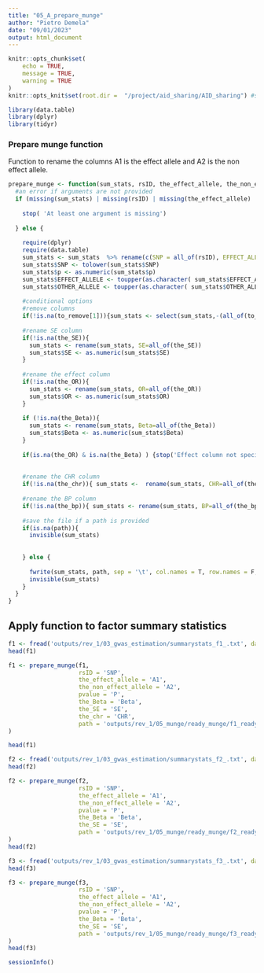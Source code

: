 ```yaml
---
title: "05_A_prepare_munge"
author: "Pietro Demela"
date: "09/01/2023"
output: html_document
---
```


```r
knitr::opts_chunk$set(
	echo = TRUE,
	message = TRUE,
	warning = TRUE
)
knitr::opts_knit$set(root.dir =  "/project/aid_sharing/AID_sharing") #set up the project directory
```

```r
library(data.table)
library(dplyr)
library(tidyr)
```

### Prepare munge function

Function to rename the columns A1 is the effect allele and A2 is the non effect allele. 

```r
prepare_munge <- function(sum_stats, rsID, the_effect_allele, the_non_effect_allele, pvalue, the_OR=NA, the_Beta=NA, the_SE=NA, the_chr=NA, the_bp=NA, to_remove=NA, path = NA){
  #an error if arguments are not provided
  if (missing(sum_stats) | missing(rsID) | missing(the_effect_allele) | missing(the_non_effect_allele) |missing(pvalue) ) {
    
    stop( 'At least one argument is missing')
    
  } else {
    
    require(dplyr)
    require(data.table)
    sum_stats <- sum_stats  %>% rename(c(SNP = all_of(rsID), EFFECT_ALLELE  = all_of(the_effect_allele), OTHER_ALLELE = all_of(the_non_effect_allele), p = all_of(pvalue) ))
    sum_stats$SNP <- tolower(sum_stats$SNP)
    sum_stats$p <- as.numeric(sum_stats$p)
    sum_stats$EFFECT_ALLELE <- toupper(as.character( sum_stats$EFFECT_ALLELE))
    sum_stats$OTHER_ALLELE <- toupper(as.character( sum_stats$OTHER_ALLELE))
    
    #conditional options
    #remove columns
    if(!is.na(to_remove[1])){sum_stats <- select(sum_stats,-(all_of(to_remove)))}
    
    #rename SE column
    if(!is.na(the_SE)){
      sum_stats <- rename(sum_stats, SE=all_of(the_SE))
      sum_stats$SE <- as.numeric(sum_stats$SE)
    }
    
    #rename the effect column
    if(!is.na(the_OR)){
      sum_stats <- rename(sum_stats, OR=all_of(the_OR))
      sum_stats$OR <- as.numeric(sum_stats$OR)
    }
    
    if (!is.na(the_Beta)){
      sum_stats <- rename(sum_stats, Beta=all_of(the_Beta))
      sum_stats$Beta <- as.numeric(sum_stats$Beta)
    }
    
    if(is.na(the_OR) & is.na(the_Beta) ) {stop('Effect column not specified ')}
    
    
    #rename the CHR column
    if(!is.na(the_chr)){ sum_stats <-  rename(sum_stats, CHR=all_of(the_chr))}
    
    #rename the BP column
    if(!is.na(the_bp)){ sum_stats <- rename(sum_stats, BP=all_of(the_bp))}
    
    #save the file if a path is provided
    if(is.na(path)){
      invisible(sum_stats)
      
      
    } else {
      
      fwrite(sum_stats, path, sep = '\t', col.names = T, row.names = F, quote = F)
      invisible(sum_stats)
    }
  }
}

```


## Apply function to factor summary statistics

```r
f1 <- fread('outputs/rev_1/03_gwas_estimation/summarystats_f1_.txt', data.table = F)
head(f1)

f1 <- prepare_munge(f1,
                    rsID = 'SNP',
                    the_effect_allele = 'A1',
                    the_non_effect_allele = 'A2',
                    pvalue = 'P',
                    the_Beta = 'Beta',
                    the_SE = 'SE',
                    the_chr = 'CHR',
                    path = 'outputs/rev_1/05_munge/ready_munge/f1_ready_for_munge.txt'
)

head(f1)

```


```r
f2 <- fread('outputs/rev_1/03_gwas_estimation/summarystats_f2_.txt', data.table = F)
head(f2)

f2 <- prepare_munge(f2,
                    rsID = 'SNP',
                    the_effect_allele = 'A1',
                    the_non_effect_allele = 'A2',
                    pvalue = 'P',
                    the_Beta = 'Beta',
                    the_SE = 'SE',
                    path = 'outputs/rev_1/05_munge/ready_munge/f2_ready_for_munge.txt'
)
head(f2)
```


```r
f3 <- fread('outputs/rev_1/03_gwas_estimation/summarystats_f3_.txt', data.table = F)
head(f3)

f3 <- prepare_munge(f3,
                    rsID = 'SNP',
                    the_effect_allele = 'A1',
                    the_non_effect_allele = 'A2',
                    pvalue = 'P',
                    the_Beta = 'Beta',
                    the_SE = 'SE',
                    path = 'outputs/rev_1/05_munge/ready_munge/f3_ready_for_munge.txt'
)
head(f3)
```


```r
sessionInfo()
```


